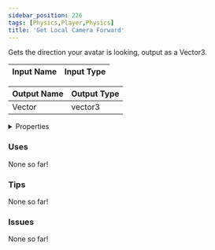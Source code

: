 ```yaml
---
sidebar_position: 226
tags: [Physics,Player,Physics]
title: 'Get Local Camera Forward'
---
```


Gets the direction your avatar is looking, output as a Vector3.




<EsbSvg />

| Input Name | Input Type |
|-----------|-----------|

| Output Name | Output Type |
|-----------|-----------|
| Vector | vector3 |


<details>
  <summary>Properties</summary>
  <div>
    <div>
    <table>
      <thead>
        <tr>
          <th>Is beta required?</th>
          <th>❌</th>
        </tr>
        <tr>
          <th>Is this chip a trolling risk?</th>
          <th>❌</th>
        </tr>
        <tr>
          <th>Is this chip a role assignment risk?</th>
          <th>❌</th>
        </tr>
        <tr>
          <th>Chip UUID</th>
          <th>70c830bb-223a-4a7c-b0ae-df240c6f1f33</th>
        </tr>
      </thead>
    </table>
    </div>
  </div>
</details>

### Uses

None so far!

### Tips

None so far!

### Issues

None so far!
